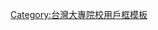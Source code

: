 {{Userbox
  |id=黎明
  |id-c=#6699ff
  |info=這名用戶是'''[[:Category:黎明技術學院維基人|黎明技術學院]]'''的學生、校友或教職人員。
  |info-c=#E0E8FF
  |info-s=10
  |border-c=#6699ff
}}<includeonly>[[Category:黎明技術學院維基人|{{PAGENAME}}]]</includeonly>
<noinclude>
[[Category:台灣大專院校用戶框模板]]
</noinclude>